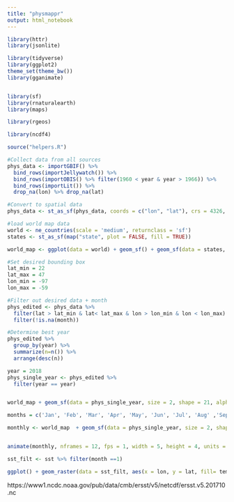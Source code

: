 ```yaml
---
title: "physmappr"
output: html_notebook
---
```

```r
library(httr)
library(jsonlite)

library(tidyverse)
library(ggplot2)
theme_set(theme_bw())
library(gganimate)


library(sf)
library(rnaturalearth)
library(maps)

library(rgeos)

library(ncdf4)

source("helpers.R")
```


```r
#Collect data from all sources
phys_data <- importGBIF() %>%
  bind_rows(importJellywatch()) %>%
  bind_rows(importOBIS() %>% filter(1960 < year & year > 1966)) %>%
  bind_rows(importLit()) %>%
  drop_na(lon) %>% drop_na(lat)
```

```r
#Convert to spatial data
phys_data <- st_as_sf(phys_data, coords = c("lon", "lat"), crs = 4326, agr = "constant", remove = FALSE)

#load world map data
world <- ne_countries(scale = 'medium', returnclass = 'sf')
states <- st_as_sf(map("state", plot = FALSE, fill = TRUE))

world_map <- ggplot(data = world) + geom_sf() + geom_sf(data = states, fill = NA)

```

```r

#Set desired bounding box
lat_min = 22
lat_max = 47
lon_min = -97
lon_max = -59

#Filter out desired data + month
phys_edited <- phys_data %>% 
  filter(lat > lat_min & lat< lat_max & lon > lon_min & lon < lon_max) %>% 
  filter(!is.na(month))

#Determine best year
phys_edited %>% 
  group_by(year) %>%
  summarize(n=n()) %>%
  arrange(desc(n))

```

```r

year = 2018
phys_single_year <- phys_edited %>% 
  filter(year == year)


world_map + geom_sf(data = phys_single_year, size = 2, shape = 21, alpha = .5, aes(fill = as.factor(month))) +   coord_sf(ylim = c(lat_min, lat_max), xlim = c(lon_min, lon_max), expand = FALSE)        
```

```r

months = c('Jan', 'Feb', 'Mar', 'Apr', 'May', 'Jun', 'Jul', 'Aug' ,'Sep', 'Oct','Nov', 'Dec')

monthly <- world_map  + geom_sf(data = phys_single_year, size = 2, shape = 21, alpha = .5, aes(fill = as.factor(month))) + transition_time(month) + coord_sf(ylim = c(lat_min, lat_max), xlim = c(lon_min, lon_max) , expand = FALSE) + labs(title = 'Month: {months[frame_time]}') 


animate(monthly, nframes = 12, fps = 1, width = 5, height = 4, units = "in", res = 300)
```




```r
sst_filt <- sst %>% filter(month ==1)

ggplot() + geom_raster(data = sst_filt, aes(x = lon, y = lat, fill= temp))
```

https://www1.ncdc.noaa.gov/pub/data/cmb/ersst/v5/netcdf/ersst.v5.201710.nc

